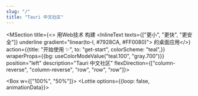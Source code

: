 ```yaml
---
slug: "/"
title: "Tauri 中文社区"
---
```



<MSection title={<>
    <Text>用Web技术</Text>
    构建
    <InlineText texts={["更小", "更快", "更安全"]} underline gradient="linear(to-l, #7928CA, #FF0080)"></InlineText>
    的桌面应用</>} action={{title: "开始使用 ✨", to: "get-start", colorScheme: "teal",}}
    wraperProps={{bg: useColorModeValue("teal.100", "gray.700")}}
    position="left" description="Tauri 中文社区" flexDirection={["column-reverse", "column-reverse", "row", "row", "row"]}>

<Box w={["100%", "50%"]}>
    <Lottie options={{loop: false, animationData}}></Lottie>
</Box>

</MSection>